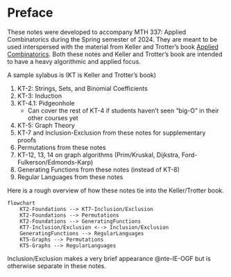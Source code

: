 # Preface

These notes were developed to accompany MTH 337: Applied Combinatorics during the Spring semester of 2024.
They are meant to be used interspersed with the material from Keller and Trotter's book [Applied Combinatorics](https://www.appliedcombinatorics.org/appcomb/).
Both these notes and Keller and Trotter's book are intended to have a heavy algorithmic and applied focus.

A sample sylabus is (KT is Keller and Trotter's book)

1. KT-2: Strings, Sets, and Binomial Coefficients
2. KT-3: Induction
3. KT-4.1: Pidgeonhole
    * Can cover the rest of KT-4 if students haven't seen "big-O" in their other courses yet
4. KT-5: Graph Theory
5. KT-7 and Inclusion-Exclusion from these notes for supplementary proofs
6. Permutations from these notes
7. KT-12, 13, 14 on graph algorithms (Prim/Kruskal, Dijkstra, Ford-Fulkerson/Edmonds-Karp)
8. Generating Functions from these notes (instead of KT-8)
9. Regular Languages from these notes

Here is a rough overview of how these notes tie into the Keller/Trotter book.

```mermaid
flowchart
    KT2-Foundations --> KT7-Inclusion/Exclusion
    KT2-Foundations --> Permutations
    KT2-Foundations --> GeneratingFunctions
    KT7-Inclusion/Exclusion <--> Inclusion/Exclusion
    GeneratingFunctions --> RegularLanguages
    KT5-Graphs --> Permutations
    KT5-Graphs --> RegularLanguages
```

Inclusion/Exclusion makes a very brief appearance @nte-IE-OGF but is otherwise separate in these notes.
